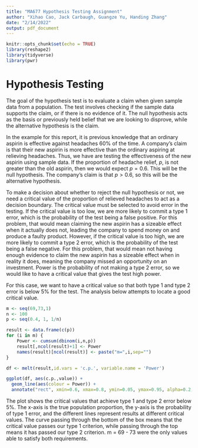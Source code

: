 ```yaml
---
title: "MA677 Hypothesis Testing Assignment"
author: "Xihao Cao, Jack Carbaugh, Guangze Yu, Handing Zhang"
date: "2/14/2022"
output: pdf_document
---
```


```r
knitr::opts_chunk$set(echo = TRUE)
library(reshape2)
library(tidyverse)
library(pwr)

```

# Hypothesis Testing

The goal of the hypothesis test is to evaluate a claim when given sample data from a population. The test involves checking if the sample data supports the claim, or if there is no evidence of it. The null hypothesis acts as the basis or previously held belief that we are looking to disprove, while the alternative hypothesis is the claim. 

In the example for this report, it is previous knowledge that an ordinary aspirin is effective against headaches 60% of the time. A company's claim is that their new aspirin is more effective than the ordinary aspiring at relieving headaches. Thus, we have are testing the effectiveness of the new aspirin using sample data. If the proportion of headache relief, $p$, is not greater than the old aspirin, then we would expect $p = 0.6$. This will be the null hypothesis. The company's claim is that $p > 0.6$, so this will be the alternative hypothesis. 

To make a decision about whether to reject the null hypothesis or not, we need a critical value of the proportion of relieved headaches to act as a decision boundary. The critical value must be selected to avoid error in the testing. If the critical value is too low, we are more likely to commit a type 1 error, which is the probability of the test being a false positive. For this problem, that would mean claiming the new aspirin has a sizeable effect when it actually does not, leading the company to spend money on and produce a faulty product. However, if the critical value is too high, we are more likely to commit a type 2 error, which is the probability of the test being a false negative. For this problem, that would mean not having enough evidence to claim the new aspirin has a sizeable effect when in reality it does, meaning the company missed an opportunity on an investment. Power is the probability of not making a type 2 error, so we would like to have a critical value that gives the test high power.

For this case, we want to have a critical value so that both type 1 and type 2 error is below 5% for the test. The analysis below attempts to locate a good critical value.

```r
m <- seq(69,73,1)
n <- 100
p <- seq(0.4, 1, 1/n)

result <- data.frame(c(p))
for (i in m) {
    Power <- cumsum(dbinom(i,n,p))
    result[,ncol(result)+1] <- Power
    names(result)[ncol(result)] <- paste("m=",i,sep="")
}

df <- melt(result,id.vars = 'c.p.', variable.name = 'Power')

```



```r
ggplot(df, aes(c.p.,value)) + 
  geom_line(aes(colour = Power)) + 
  annotate("rect", xmin=0.6, xmax=0.8, ymin=0.05, ymax=0.95, alpha=0.2, fill="red") 

```

The plot shows the critical values that achieve type 1 and type 2 error below 5%. The x-axis is the true population proportion, the y-axis is the probability of type 1 error, and the different lines represent results at different critical values. The curve passing through the bottom of the box means that the critical value passes our type 1 criterion, while passing through the top means it has passed our type 2 criterion. m = 69 - 73 were the only values able to satisfy both requirements.
